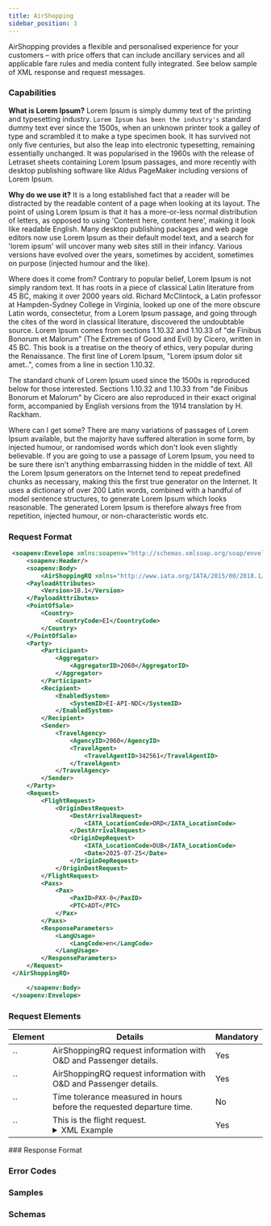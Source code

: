 ```yaml
---
title: AirShopping
sidebar_position: 3
---
```

AirShopping provides a flexible and personalised experience for your customers – with price offers that can include ancillary services and all applicable fare rules and media content fully integrated. See below sample of XML response and request messages.

### Capabilities

**What is Lorem Ipsum?**
Lorem Ipsum is simply dummy text of the printing and typesetting industry. `Lorem Ipsum has been the industry's` standard dummy text ever since the 1500s, when an unknown printer took a galley of type and scrambled it to make a type specimen book. It has survived not only five centuries, but also the leap into electronic typesetting, remaining essentially unchanged. It was popularised in the 1960s with the release of Letraset sheets containing Lorem Ipsum passages, and more recently with desktop publishing software like Aldus PageMaker including versions of Lorem Ipsum.

**Why do we use it?**
It is a long established fact that a reader will be distracted by the readable content of a page when looking at its layout. The point of using Lorem Ipsum is that it has a more-or-less normal distribution of letters, as opposed to using 'Content here, content here', making it look like readable English. Many desktop publishing packages and web page editors now use Lorem Ipsum as their default model text, and a search for 'lorem ipsum' will uncover many web sites still in their infancy. Various versions have evolved over the years, sometimes by accident, sometimes on purpose (injected humour and the like).

Where does it come from?
Contrary to popular belief, Lorem Ipsum is not simply random text. It has roots in a piece of classical Latin literature from 45 BC, making it over 2000 years old. Richard McClintock, a Latin professor at Hampden-Sydney College in Virginia, looked up one of the more obscure Latin words, consectetur, from a Lorem Ipsum passage, and going through the cites of the word in classical literature, discovered the undoubtable source. Lorem Ipsum comes from sections 1.10.32 and 1.10.33 of "de Finibus Bonorum et Malorum" (The Extremes of Good and Evil) by Cicero, written in 45 BC. This book is a treatise on the theory of ethics, very popular during the Renaissance. The first line of Lorem Ipsum, "Lorem ipsum dolor sit amet..", comes from a line in section 1.10.32.

The standard chunk of Lorem Ipsum used since the 1500s is reproduced below for those interested. Sections 1.10.32 and 1.10.33 from "de Finibus Bonorum et Malorum" by Cicero are also reproduced in their exact original form, accompanied by English versions from the 1914 translation by H. Rackham.

Where can I get some?
There are many variations of passages of Lorem Ipsum available, but the majority have suffered alteration in some form, by injected humour, or randomised words which don't look even slightly believable. If you are going to use a passage of Lorem Ipsum, you need to be sure there isn't anything embarrassing hidden in the middle of text. All the Lorem Ipsum generators on the Internet tend to repeat predefined chunks as necessary, making this the first true generator on the Internet. It uses a dictionary of over 200 Latin words, combined with a handful of model sentence structures, to generate Lorem Ipsum which looks reasonable. The generated Lorem Ipsum is therefore always free from repetition, injected humour, or non-characteristic words etc.

### Request Format

```xml
 <soapenv:Envelope xmlns:soapenv="http://schemas.xmlsoap.org/soap/envelope/">
     <soapenv:Header/>
     <soapenv:Body>
         <AirShoppingRQ xmlns="http://www.iata.org/IATA/2015/00/2018.1/AirShoppingRQ">
     <PayloadAttributes>
         <Version>18.1</Version>
     </PayloadAttributes>
     <PointOfSale>
         <Country>
             <CountryCode>EI</CountryCode>
         </Country>
     </PointOfSale>
     <Party>
         <Participant>
             <Aggregator>
                 <AggregatorID>2060</AggregatorID>
             </Aggregator>
         </Participant>
         <Recipient>
             <EnabledSystem>
                 <SystemID>EI-API-NDC</SystemID>
             </EnabledSystem>
         </Recipient>
         <Sender>
             <TravelAgency>
                 <AgencyID>2060</AgencyID>
                 <TravelAgent>
                     <TravelAgentID>342561</TravelAgentID>
                 </TravelAgent>
             </TravelAgency>
         </Sender>
     </Party>
     <Request>
         <FlightRequest>
             <OriginDestRequest>
                 <DestArrivalRequest>
                     <IATA_LocationCode>ORD</IATA_LocationCode>
                 </DestArrivalRequest>
                 <OriginDepRequest>
                     <IATA_LocationCode>DUB</IATA_LocationCode>
                     <Date>2025-07-25</Date>
                 </OriginDepRequest>
             </OriginDestRequest>
         </FlightRequest>
         <Paxs>
             <Pax>
                 <PaxID>PAX-0</PaxID>
                 <PTC>ADT</PTC>
             </Pax>
         </Paxs>
         <ResponseParameters>
             <LangUsage>
                 <LangCode>en</LangCode>
             </LangUsage>
         </ResponseParameters>
     </Request>
 </AirShoppingRQ>

     </soapenv:Body>
 </soapenv:Envelope>
```

### Request Elements

<table>
  <thead>
    <tr>
      <th>Element</th>
      <th>Details</th>
      <th>Mandatory</th>
    </tr>
  </thead>
  <tbody>

<tr>
  <td>`<PointOfSale>`</td>
  <td>
    AirShoppingRQ request information with O&D and Passenger details.
  </td>
  <td>
    Yes
  </td>
</tr>

<tr>
  <td>`<PointOfSale>`</td>
  <td>
    AirShoppingRQ request information with O&D and Passenger details.
  </td>
  <td>
    Yes
  </td>
</tr>

<tr>
  <td>`<TimeBeforeDuration>`</td>
  <td>
    Time tolerance measured in hours before the requested departure time.
  </td>
  <td>
    No
  </td>
</tr>

<tr>
  <td>`<FlightRequest>`</td>
  <td>
    This is the flight request.
    <details className="ei-xml-snippet">
      <summary>XML Example</summary>
      \`\`\`\`xml
      <FlightRequest>
           <OriginDestRequest>
               <DestArrivalRequest>
                   <IATA_LocationCode>ORD</IATA_LocationCode>
               </DestArrivalRequest>
               <OriginDepRequest>
                   <IATA_LocationCode>DUB</IATA_LocationCode>
                   <Date>2025-07-25</Date>
               </OriginDepRequest>
           </OriginDestRequest>
       </FlightRequest>
      \`\`\`\`
    </details>
  </td>
  <td>
    Yes
  </td>
</tr>


  </tbody>
</table>
 ### Response Format

### Error Codes

### Samples

### Schemas

```

```
